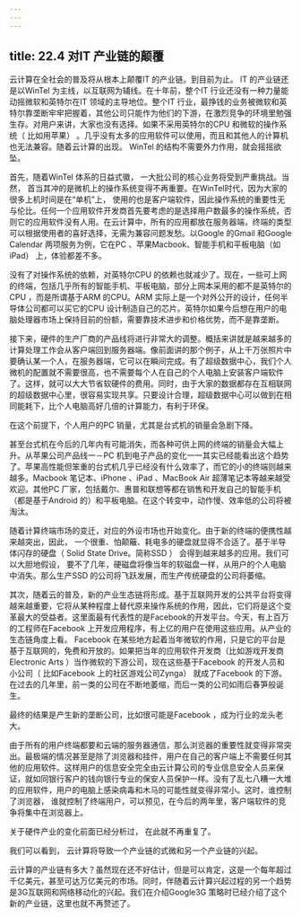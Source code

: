 ```yaml
---
---
---
```

title: 22.4 对IT 产业链的颠覆
---




云计算在全社会的普及将从根本上颠覆lT 的产业链。到目前为止。 lT 的产业链还是以WinTel 为主线，以互联网为辅线。在十年前，整个IT 行业还没有一种力量能动摇微软和英特尔在IT 领域的主导地位。整个IT 行业，最挣钱的业务被微软和英特尔靠垄断牢牢把握着，其他公司只能作为他们的下游，在激烈竞争的环境里勉强生存。对用户来讲，大家也没有选择。如果不采用英特尔的CPU 和微软的操作系统（ 比如用苹果） 。几乎没有太多的应用软件可以使用，而且和其他人的计算机也无法兼容。随着云计算的出现。 WinTel 的结构不需要外力作用，就会摇摇欲坠。

首先，随着WinTel 体系的日益式徽， 一大批公司的核心业务将受到严重挑战。当然， 首当其冲的是微机上的操作系统变得不再重要。在WinTel时代，因为大家的很多上机时间是在“单机”上， 使用的也是客户端软件，因此操作系统的重要性无与伦比。任何一个应用软件开发商首先要考虑的是选择用户数最多的操作系统，否则它的应用软件没有人用。在云计算中，所有的应用都放在服务器端，终端的类型可以根据使用者的喜好选择，无需为兼容问题发愁。以Google 的Gmail 和Google Calendar 两项服务为例，它在PC 、苹果Macbook、智能手机和平板电脑（如iPad） 上，体验都差不多。

没有了对操作系统的依赖，对英特尔CPU 的依赖也就减少了。现在，一些可上网的终端，包括几乎所有的智能手机、平板电脑，部分上网本采用的都不是英特尔的CPU ，而是所谓基于ARM 的CPU。ARM 实际上是一个对外公开的设计，任何半导体公司都可以买它的CPU 设计制造自己的芯片。英特尔如果今后想在用户的电脑处理器市场上保持目前的份额，需要靠技术进步和价格优势，而不是靠垄断。

接下来，硬件的生产厂商的产品线将进行非常大的调整。概括来讲就是越来越多的计算处理工作会从客户端回到服务器端。像前面讲的那个例子，从上千万张照片中要确认某一个人，在服务器端，它可以在瞬间完成。有了超级数据中心，我们个人微机的配置就不需要很高，也不需要每个人在自己的个人电脑上安装客户端软件了。这样，就可以大大节省软硬件的费用。同时，由于大家的数据都存在互相联网的超级数据中心里，很容易实现共享。只要设计合理，超级数据中心可以做到在相同能耗下，比个人电脑高好几倍的计算能力，有利于环保。

在这个前提下，个人用户的PC 销量，尤其是台式机的销量会急剧下降。

甚至台式机在今后的几年内有可能消失，而各种可供上网的终端的销量会大幅上升。从苹果公司产品线一－PC 机到电子产品的变化一一其实已经能看出这个趋势了。苹果高性能但笨重的台式机几乎已经没有什么效率了，而它的小的终端则越来越多。Macbook 笔记本、iPhone 、iPad 、MacBook Air 超薄笔记本等越来越受欢迎。其他PC 厂家，包括戴尔、惠普和联想等都在销售和开发自己的智能手机（都是基于Android 的）和平板电脑。在这个转变中，动作慢、效率低的公司将被淘汰。

随着计算终端市场的变迁，对应的外设市场也开始变化。由于新的终端的便携性越来越突出，因此， 一个很重、怕颠簸、耗电多的硬盘就显得不合适了。基于半导体闪存的硬盘（ Solid State Drive。简称SSD ） 会得到越来越多的应用。我们可以大胆地假设， 要不了几年，硬磁盘将像当年的软磁盘一样，从用户的个人电脑中消失。那么生产SSD 的公司将飞跃发展，而生产传统硬盘的公司将萎缩。

其次，随着云的普及，新的产业生态链将形成。基于互联网开发的公共平台将变得越来越重要，它将从某种程度上替代原来操作系统的作用，因此，它们将是这个变革最大的受益者。这里面最有代表性的是Facebook的开发平台。今天，有上百万的工程师在Facebook 上开发应用程序，有上亿的用户在使用这些应用。从产业的生态链角度上看。 Facebook 在某些地方起着当年微软的作用，只是它的平台是基于互联网的，免费和开放的。如果把当年的应用软件开发商（比如游戏开发商Electronic Arts ）当作微软的下游公司，现在这些基于Facebook 的开发人员和小公司（ 比如Facebook 上的社区游戏公司Zynga） 就成了Facebook 的下游。在过去的几年里，前一类的公司在不断地萎缩，而后一类的公司如雨后春笋般诞生。

最终的结果是产生新的垄断公司，比如很可能是Facebook ，成为行业的龙头老大。

由于所有的用户终端都要和云端的服务器通信，那么浏览器的重要性就变得非常突出。最极端的情况甚至是除了浏览器和挂件，用户在自己的客户端上不需要任何其他的应用软件。这样用户的信息安全完全由云计算公司的专业信息安全人员来保证，就如同银行客户的钱向银行专业的保安人员保护一样。没有了乱七八糟一大堆的应用软件，用户的电脑上感染病毒和木马的可能性就变得非常小。这时，谁控制了浏览器， 谁就控制了终端用户，可以预见，在今后的两年里，客户端软件的竞争将集中在浏览器上。

关于硬件产业的变化前面已经分析过， 在此就不再重复了。

我们可以看到， 云计算将导致一个产业链的式微和另一个产业链的兴起。

云计算的产业链有多大？虽然现在还不好估计，但是可以肯定，这是一个每年超过千亿美元，甚至可达万亿美元的市场。同时，伴随着云计算兴起过程的另一个趋势是3G互联网和网络移动化的兴起。我们在介绍Google3G 策略时已经介绍了这个新的产业链，这里也就不再赘述了。